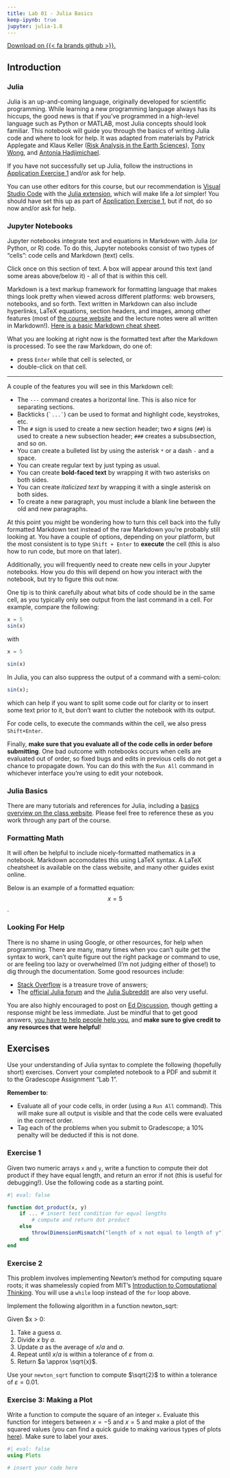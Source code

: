 ```yaml
---
title: Lab 01 - Julia Basics
keep-ipynb: true
jupyter: julia-1.8
---
```


[Download on {{< fa brands github >}}.](https://github.com/EnvironmentalSystemsAnalysis-FA23/lab01)

## Introduction

### Julia

Julia is an up-and-coming language, originally developed for scientific programming. While learning a new programming language always has its hiccups, the good news is that if you've programmed in a high-level language such as Python or MATLAB, most Julia concepts should look familiar. This notebook will guide you through the basics of writing Julia code and where to look for help. It was adapted from materials by Patrick Applegate and Klaus Keller ([Risk Analysis in the Earth Sciences](https://leanpub.com/raes)), [Tony Wong](https://tonyewong.github.io/), and [Antonia Hadjimichael](https://www.hadjimichael.info/).

If you have not successfully set up Julia, follow the instructions in [Application Exercise 1](ae/ae-01-setup.html) and/or ask for help.

You can use other editors for this course, but our recommendation is [Visual Studio Code](https://code.visualstudio.com/) with the [Julia extension](https://marketplace.visualstudio.com/items?itemName=julialang.language-julia), which will make life a *lot* simpler! You should have set this up as part of [Application Exercise 1](ae/ae-01-setup.html), but if not, do so now and/or ask for help.

### Jupyter Notebooks

Jupyter notebooks integrate text and equations in Markdown with Julia (or Python, or R) code. To do this, Jupyter notebooks consist of two types of "cells": code cells and Markdown (text) cells.

Click once on this section of text. A box will appear around this text (and some areas above/below it) - all of that is within this cell.

Markdown is a text markup framework for formatting language that makes things look pretty when viewed across different platforms: web browsers, notebooks, and so forth. Text written in Markdown can also include hyperlinks, LaTeX equations, section headers, and images, among other features (most of [the course website](https://viveks.me/climate-risk-analysis) and the lecture notes were all written in Markdown!). [Here is a basic Markdown cheat sheet](https://www.markdownguide.org/cheat-sheet/).

What you are looking at right now is the formatted text after the Markdown is processed. To see the raw Markdown, do one of:

- press `Enter` while that cell is selected, or
- double-click on that cell.

---

A couple of the features you will see in this Markdown cell:

- The `---` command creates a horizontal line. This is also nice for separating sections.
- Backticks (`` `...` ``) can be used to format and highlight code, keystrokes, etc.
- The `#` sign is used to create a new section header; two `#` signs (`##`) is used to create a new subsection header; `###` creates a subsubsection, and so on.
- You can create a bulleted list by using the asterisk `*` or a dash `-` and a space.
- You can create regular text by just typing as usual.
- You can create **bold-faced text** by wrapping it with two asterisks on both sides.
- You can create *italicized text* by wrapping it with a single asterisk on both sides.
- To create a new paragraph, you must include a blank line between the old and new paragraphs.

At this point you might be wondering how to turn this cell back into the fully formatted Markdown text instead of the raw Markdown you're probably still looking at. You have a couple of options, depending on your platform, but the most consistent is to type `Shift + Enter` to **execute** the cell (this is also how to run code, but more on that later).

Additionally, you will frequently need to create new cells in your Jupyter notebooks. How you do this will depend on how you interact with the notebook, but try to figure this out now.

One tip is to think carefully about what bits of code should be in the same cell, as you typically only see output from the last command in a cell. For example, compare the following:

```julia
x = 5
sin(x)
```

with 

```julia
x = 5
```

```julia
sin(x)
```

In Julia, you can also suppress the output of a command with a semi-colon:

```julia
sin(x);
```

which can help if you want to split some code out for clarity or to insert some text prior to it, but don't want to clutter the notebook with its output.

For code cells, to execute the commands within the cell, we also press `Shift+Enter`.

Finally, **make sure that you evaluate all of the code cells in order before submitting**. One bad outcome with notebooks occurs when cells are evaluated out of order, so fixed bugs and edits in previous cells do not get a chance to propagate down. You can do this with the `Run All` command in whichever interface you're using to edit your notebook.

### Julia Basics

There are many tutorials and references for Julia, including a [basics overview on the class website](../tutorials/julia-basics.html). Please feel free to reference these as you work through any part of the course.


### Formatting Math

It will often be helpful to include nicely-formatted mathematics in a notebook. Markdown accomodates this using LaTeX syntax. A LaTeX cheatsheet is available on the class website, and many other guides exist online. 

Below is an example of a formatted equation: $$x = 5$$.

### Looking For Help

There is no shame in using Google, or other resources, for help when programming. There are many, many times when you can't quite get the syntax to work, can't quite figure out the right package or command to use, or are feeling too lazy or overwhelmed (I'm not judging either of those!) to dig through the documentation. Some good resources include:

- [Stack Overflow](https://stackoverflow.com/) is a treasure trove of answers;
- The [official Julia forum](https://discourse.julialang.org/) and the [Julia Subreddit](https://www.reddit.com/r/Julia/) are also very useful. 

You are also highly encouraged to post on [Ed Discussion](https://us.edstem.org), though getting a response might be less immediate. Just be mindful that to get good answers, [you have to help people help you](https://stackoverflow.com/help/how-to-ask), and **make sure to give credit to any resources that were helpful**!


## Exercises

Use your understanding of Julia syntax to complete the following (hopefully short) exercises. Convert your completed notebook to a PDF and submit it to the Gradescope Assignment "Lab 1".

**Remember to**:

- Evaluate all of your code cells, in order (using a `Run All` command). This will make sure all output is visible and that the code cells were evaluated in the correct order.
- Tag each of the problems when you submit to Gradescope; a 10% penalty will be deducted if this is not done.

### Exercise 1

Given two numeric arrays `x` and `y`, write a function to compute their dot product if they have equal length, and return an error if not (this is useful for debugging!). Use the following code as a starting point.

```julia
#| eval: false

function dot_product(x, y)
    if ... # insert test condition for equal lengths
        # compute and return dot product
    else
        throw(DimensionMismatch("length of x not equal to length of y"))
    end
end
```

### Exercise 2

This problem involves implementing Newton's method for computing square roots; it was shamelessly copied from MIT's [Introduction to Computational Thinking](https://computationalthinking.mit.edu/Spring21/hw0/). You will use a `while` loop instead of the `for` loop above.

Implement the following algorithm in a function newton_sqrt:

Given $x > 0:

1. Take a guess $a$.
2. Divide $x$ by $a$.  
3. Update $a$ as the average of $x/a$ and $a$.
4. Repeat until $x/a$ is within a tolerance of $\varepsilon$ from $a$.
5. Return $a \approx \sqrt{x}$.

Use your `newton_sqrt` function to compute $\sqrt{2}$ to within a tolerance of $\varepsilon = 0.01$.

### Exercise 3: Making a Plot

Write a function to compute the square of an integer `x`. Evaluate this function for integers between $x=-5$ and $x=5$ and make a plot of the squared values (you can find a quick guide to making various types of plots [here](../tutorials/julia-plots.html)). Make sure to label your axes. 

```julia
#| eval: false
using Plots

# insert your code here
```


